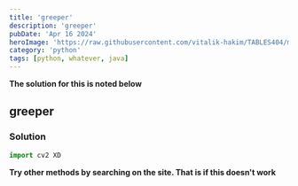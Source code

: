 ```yaml
---
title: 'greeper'
description: 'greeper'
pubDate: 'Apr 16 2024'
heroImage: 'https://raw.githubusercontent.com/vitalik-hakim/TABLES404/main/error_b/python.jpg'
category: 'python'
tags: [python, whatever, java]
---
```


**The solution for this is noted below**

## greeper

### Solution

```python
import cv2 XD
```

**Try other methods by searching on the site. That is if this doesn't work**
